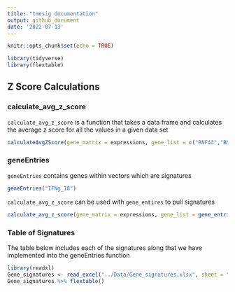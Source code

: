 ```yaml
---
title: "tmesig documentation"
output: github_document
date: '2022-07-13'
---
```


```r
knitr::opts_chunk$set(echo = TRUE)
```


```r
library(tidyverse)
library(flextable)
```
## Z Score Calculations

### calculate_avg_z_score
`calculate_avg_z_score` is a function that takes a data frame and calculates the average z score for all the values in a given data set

```r
calculateAvgZScore(gene_matrix = expressions, gene_list = c("RNF43","BMP4","TSPAN8","PPP1R1B","SLC44A4","C9orf152","VWA2","AXIN2","SP5","NKD1","CFTR","LGR5","ODAM"))
```

### geneEntries
`geneEntries` contains genes within vectors which are signatures

```r
geneEntries("IFNg_18")
```


`calculate_avg_z_score` can be used with `gene_entires` to pull signatures
```r
calculate_avg_z_score(gene_matrix = expressions, gene_list = gene_entries("IFNg_18"))
```

### Table of Signatures
The table below includes each of the signatures along that we have implemented into the geneEntries function

```r
library(readxl)
Gene_signatures <- read_excel("../Data/Gene_signatures.xlsx", sheet = "Full-Sheet") 
Gene_signatures %>% flextable()
```
